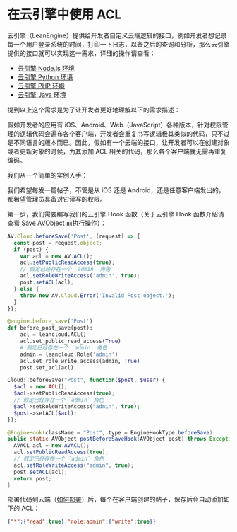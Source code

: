 # 在云引擎中使用 ACL

云引擎（LeanEngine）提供给开发者自定义云端逻辑的接口，例如开发者想记录每一个用户登录系统的时间，打印一下日志，以备之后的查询和分析，那么云引擎提供的接口就可以实现这一需求，详细的操作请查看：

* [云引擎 Node.js 环境](leanengine_cloudfunction_guide-node.html)
* [云引擎 Python 环境](leanengine_cloudfunction_guide-python.html)
* [云引擎 PHP 环境](leanengine_cloudfunction_guide-php.html)
* [云引擎 Java 环境](leanengine_cloudfunction_guide-java.html)

提到以上这个需求是为了让开发者更好地理解以下的需求描述：

假如开发者的应用有 iOS、Android、Web（JavaScript）各种版本，针对权限管理的逻辑代码会遍布各个客户端，开发者会重复书写逻辑极其类似的代码，只不过是不同语言的版本而已。因此，假如有一个云端的接口，让开发者可以在创建对象或者更新对象的时候，为其添加 ACL 相关的代码，那么各个客户端就无需再重复编码。

我们从一个简单的实例入手：

我们希望每发一篇帖子，不管是从 iOS 还是 Android，还是任意客户端发出的，都希望管理员具备对它读写的权限。

第一步，我们需要编写我们的云引擎 Hook 函数（关于云引擎 Hook 函数介绍请查看 [Save AVObject 前执行操作](leanengine_cloudfunction_guide-node.html#beforeSave)）：

```js
AV.Cloud.beforeSave('Post', (request) => {
  const post = request.object;
  if (post) {
    var acl = new AV.ACL();
    acl.setPublicReadAccess(true);
    // 假定已经存在一个 `admin` 角色
    acl.setRoleWriteAccess('admin', true);
    post.setACL(acl);
  } else {
    throw new AV.Cloud.Error('Invalid Post object.');
  }
});
```

```python
@engine.before_save('Post')
def before_post_save(post):
    acl = leancloud.ACL()
    acl.set_public_read_access(True)
    # 假定已经存在一个 `admin` 角色
    admin = leancloud.Role('admin')
    acl.set_role_write_access(admin, True)
    post.set_acl(acl)
```

```php
Cloud::beforeSave("Post", function($post, $user) {
  $acl = new ACL();
  $acl->setPublicReadAccess(true);
  // 假定已经存在一个 `admin` 角色
  $acl->setRoleWriteAccess("admin", true);
  $post->setACL($acl);
});
```

```java
@EngineHook(className = "Post", type = EngineHookType.beforeSave)
public static AVObject postBeforeSaveHook(AVObject post) throws Exception {
  AVACL acl = new AVACL();
  acl.setPublicReadAccess(true);
  // 假定已经存在一个 `admin` 角色
  acl.setRoleWriteAccess("admin", true);
  post.setACL(acl);
  return post;
}
```

部署代码到云端（[如何部署](leanengine_webhosting_guide-node.html#部署与发布)）后，每个在客户端创建的帖子，保存后会自动添加如下的 ACL：

```json
{"*":{"read":true},"role:admin":{"write":true}}
```

